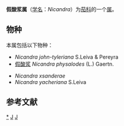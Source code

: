 {{Automatic taxobox
| taxon = Nicandra 
| authority = Adans., 1763
| subdivision_ranks = 种
| subdivision = 见正文
}}
'''假酸浆属'''（[[学名|学名]]：''Nicandra ''）为[[茄科|茄科]]的一个[[属|属]]。

==物种==
本属包括以下物种：
* ''Nicandra john-tyleriana'' S.Leiva & Pereyra
* [[假酸浆|假酸浆]] ''Nicandra physalodes'' (L.) Gaertn.
<!--* ''Nicandra physalodes Linnaeus, 1753-->
* ''Nicandra xsanderae''
* ''Nicandra yacheriana'' S.Leiva

==参考文献==
{{reflist}}

{{taxonbar}}

[[Category:_假酸浆属|*]]
[[Category:_茄科|J]]
[[Category:_1763年描述的分类群|J]]